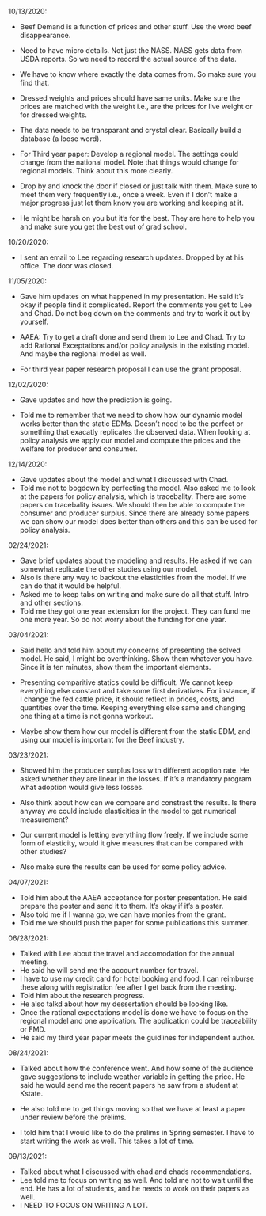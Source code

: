 10/13/2020:

* Beef Demand is a function of prices and other stuff. Use the word beef disappearance. 
* Need to have micro details. Not just the NASS. NASS gets data from USDA reports. So we need to record the actual source of the data. 
* We have to know where exactly the data comes from. So make sure you find that. 
* Dressed weights and prices should have same units. Make sure the prices are matched with the weight i.e., are the prices for live weight or for dressed weights.
* The data needs to be transparant and crystal clear. Basically build a database (a loose word). 

* For Third year paper: Develop a regional model. The settings could change from the national model. Note that things would change for regional models. Think about this more clearly. 

* Drop by and knock the door if closed or just talk with them. Make sure to meet them very frequently i.e., once a week. Even if I don't make a major progress just let them know you are working and keeping at it. 

* He might be harsh on you but it's for the best. They are here to help you and make sure you get the best out of grad school. 

10/20/2020:

* I sent an email to Lee regarding research updates. Dropped by at his office. The door was closed.

11/05/2020:

* Gave him updates on what happened in my presentation. He said it's okay if people find it complicated. Report the comments you get to Lee and Chad. Do not bog down on the comments and try to work it out by yourself. 

* AAEA: Try to get a draft done and send them to Lee and Chad. Try to add Rational Exceptations and/or policy analysis in the existing model. And maybe the regional model as well. 

* For third year paper research proposal I can use the grant proposal. 



12/02/2020:

* Gave updates and how the prediction is going.

* Told me to remember that we need to show how our dynamic model works better than the static EDMs. Doesn't need to be the perfect or something that exacatly replicates the observed data. When looking at policy analysis we apply our model and compute the prices and the welfare for producer and consumer.

12/14/2020:

* Gave updates about the model and what I discussed with Chad.
* Told me not to bogdown by perfecting the model. Also asked me to look at the papers for policy analysis, which is tracebality. There are some papers on tracebality issues. We should then be able to compute the consumer and producer surplus. Since there are already some papers we can show our model does better than others and this can be used for policy analysis. 


02/24/2021:

* Gave brief updates about the modeling and results. He asked if we can somewhat replicate the other studies using our model. 
* Also is there any way to backout the elasticities from the model. If we can do that it would be helpful. 
* Asked me to keep tabs on writing and make sure do all that stuff. Intro and other sections. 
* Told me they got one year extension for the project. They can fund me one more year. So do not worry about the funding for one year.

03/04/2021:

* Said hello and told him about my concerns of presenting the solved model. He said, I might be overthinking. Show them whatever you have. Since it is ten minutes, show them the important elements. 

* Presenting comparitive statics could be difficult. We cannot keep everything else constant and take some first derivatives. For instance, if I change the fed cattle price, it should reflect in prices, costs, and quantities over the time. Keeping everything else same and changing one thing at a time is not gonna workout.

* Maybe show them how our model is different from the static EDM, and using our model is important for the Beef industry.


03/23/2021:

* Showed him the producer surplus loss with different adoption rate. He asked whether they are linear in the losses. If it's a mandatory program what adoption would give less losses.

* Also think about how can we compare and constrast the results. Is there anyway we could include elasticities in the model to get numerical measurement?

* Our current model is letting everything flow freely. If we include some form of elasticity, would it give measures that can be compared with other studies?

* Also make sure the results can be used for some policy advice.

04/07/2021:

* Told him about the AAEA acceptance for poster presentation. He said prepare the poster and send it to them. It's okay if it's a poster.
* Also told me if I wanna go, we can have monies from the grant. 
* Told me we should push the paper for some publications this summer. 


06/28/2021:

* Talked with Lee about the travel and accomodation for the annual meeting.
* He said he will send me the account number for travel. 
* I have to use my credit card for hotel booking and food. I can reimburse these along with registration fee after I get back from the meeting.
* Told him about the research progress. 
* He also talkd about how my dessertation should be looking like.
* Once the rational expectations model is done we have to focus on the regional model and one application. The application could be traceability or FMD.
* He said my third year paper meets the guidlines for independent author. 

08/24/2021:

* Talked about how the conference went. And how some of the audience gave suggestions to include weather variable in getting the price. He said he would send me the recent papers he saw from a student at Kstate.

* He also told me to get things moving so that we have at least a paper under review before the prelims. 
* I told him that I would like to do the prelims in Spring semester. I have to start writing the work as well. This takes a lot of time.



09/13/2021:

* Talked about what I discussed with chad and chads recommendations. 
* Lee told me to focus on writing as well. And told me not to wait until the end. He has a lot of students, and he needs to work on their papers as well.
* I NEED TO FOCUS ON WRITING A LOT. 


